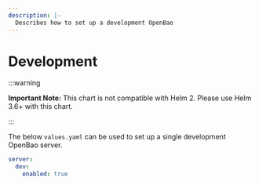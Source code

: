 ```yaml
---
description: |-
  Describes how to set up a development OpenBao
---
```


# Development

:::warning

**Important Note:** This chart is not compatible with Helm 2. Please use Helm 3.6+ with this chart.

:::

The below `values.yaml` can be used to set up a single development OpenBao server.

```yaml
server:
  dev:
    enabled: true
```
